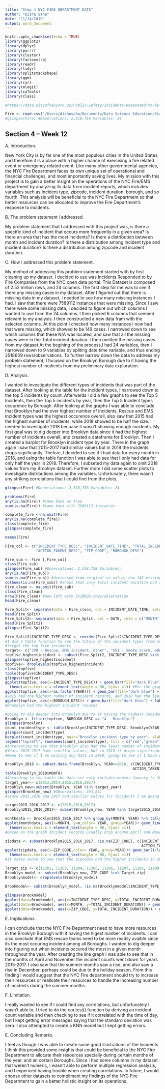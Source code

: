 ```yaml
---
title: "Step 4 NYC FIRE DEPARTMENT DATA"
author: "Disha Saha"
date: "11/14/2019"
output: word_document
---
```



```r
knitr::opts_chunk$set(echo = TRUE)
library(ggplot2)
library(dplyr)
library(purrr)
library(cluster)
library(factoextra) 
library(readr)
library(tidyr)
library(splitstackshape)
library(ggm)
library(car)
library(mlogit)
library(caTools)
library(class)

#https://data.cityofnewyork.us/Public-Safety/Incidents-Responded-to-by-Fire-Companies/tm6d-hbzd

Fire <- read.csv("/Users/dishasaha/Documents/Data Science Education/Statistics for Data Science/Incidents_Responded_to_by_Fire_Companies.csv",header = TRUE)
#glimpse(Fire) #Observations: 2,518,758 Variables: 24

```

## Section 4 – Week 12 

A. Introduction.

New York City is by far one of the most populous cities in the United States, and therefore it is a place with a higher chance of exercising a fire related event or emergency related event. Like many other governmental agencies, the NYC Fire Department faces its own unique set of operational and financial challenges, and most importantly saving lives. My mission with this project is to gain a better insight on the operations of the NYC Fire/EMS department by analyzing its data from incident reports, which includes variables such as Incident type, zipcode, incident duration, borough, and so fourth. This analysis will be beneficial to the NYC Fire Department so that better resources can be allocated to improve the Fire Department’s response to incidents. 

B. The problem statement I addressed.

My problem statement that I addressed with this project was, is there a specific kind of incident that occurs more frequently in a given area? Is there an area that has the most incidents? Is there a distribution between month and incident duration? Is there a distribution among incident type and incident duration? Is there a distribution among zipcode and incident duration.

C. How I addressed this problem statement.

My method of addessing this problem statement started with by first cleaning up my dataset. I decided to use was Incidents Responded to by Fire Companies from the NYC open data portal. This Dataset is composed of 2.52 million rows, and 24 columns. The first step for me was to see if there any missing cases in my dataset. After I figured out that there is missing data in my dataset, I needed to see how many missing instances I had. I saw that there were 7589112 instances that were missing. Since I saw there were some missing data, I decided to figure out which columns I wanted to use from the 24 columns. I then picked 6 columns that seemed relevant to my analysis. I then constructed a new data fram with the selected columns. At this point I checked how many instances I now had that were missing, which showed to be 149 cases. I narrowed down to see which columns that these N/A was located, and saw that all the missing cases were in the Total incident duration. I then omitted the missing cases from my dataset.At the begining of the process,I had 24 variables, then I narrowed down to 9 variables by spliting date time variable, and thus ending 2518609 rows/observations. To further narrow down the data to address my probelm statement, I focused on the Brooklyn Borough due to it having the highest number of incdients from my preliminary data exploration. 

D. Analysis.

I wanted to investigate the different types of incidents that was part of the dataset. After looking at the table for the incident types, I narrowed down to the top 5 incidents by count. Afterwards I did a few graphs to see the Top 5 Incidents, then the Top 5 incidents by year, then the Top 5 Incident types occurence by Borough. After looking at the graphs I was able to conclude that Brooklyn had the over highest number of incidents, Rescue and EMS Incident types was the highest occurence overall, also saw that 2015 had the highest number of incidents, while 2018 showed to be half the size. I needed to investigate 2018 becuase it wasn't showing enough incidents. My first goal was to dig deeper into Brooklyn data since it had the highest number of incidents overall, and created a dataframe for Brooklyn. Then I created a barplot for Brooklyn incident type by year. There in the graph again I saw that 2015-2017 had simillar values but in 2018 the incidents drops significantly. Thefore, I decided to see if I had data for every month in 2018, and using the table function I was able to see that I only had data for only half the year in 2018. Therefore, I subseted my data again to omit 2018 values from my Brooklyn dataset. Further more I did some scatter plots to investigate distributions among the variables. Unfortunately, there wasn't any striking correlations that I could find from the plots.


```r
glimpse(Fire) #Observations: 2,518,758 Variables: 24

problems(Fire)
any(is.na(Fire)) #came back as true
sum(is.na(Fire)) #came back with 7589112 instances

complete_fire <-na.omit(Fire)
any(is.na(complete_fire))
class(complete_fire)
glimpse(complete_fire)

names(Fire)

Fire_col <- c("INCIDENT_TYPE_DESC", "INCIDENT_DATE_TIME", "TOTAL_INCIDENT_DURATION",
              "ACTION_TAKEN1_DESC", "ZIP_CODE", "BOROUGH_DESC")

Fire_sub <- Fire [,Fire_col]
class(Fire_sub)
glimpse(Fire_sub) #Observations: 2,518,758 Variables: 
any(is.na(Fire_sub))
sum(is.na(Fire_sub)) #decreased from original na value, now 149 missing cases
colSums(is.na(Fire_sub)) #shows that only Total incident duration had all of the 149 missing cases
Fire_clean <- na.omit(Fire_sub)
class(Fire_clean)
nrow(Fire_clean) #now left with 2518609 rows/observation
head(Fire_clean)

Fire_Split<- separate(data = Fire_clean, col = INCIDENT_DATE_TIME, into = c("DATE", "TIME"), sep = " ")
head(Fire_Split)
Fire_Split2<- separate(data = Fire_Split, col = DATE, into = c("MONTH", "DAY", "YEAR"), sep = "/")
head(Fire_Split2)
glimpse(Fire_Split2)
```

```r
Fire_Split2$INCIDENT_TYPE_DESC <- reorder(Fire_Split2$INCIDENT_TYPE_DESC, Fire_Split2$INCIDENT_TYPE_DESC, FUN = length)
#I did a table function to see the totals of the incident types from smallest to largest frequency, I previously saw 815 diff types of incidents,  Rescue, EMS incident, other most incidents, however I am leaving that out from the report.
#target the top five incidents
target<- c("300 - Rescue, EMS incident, other", "651 - Smoke scare, odor of smoke", "353 - Removal of victim(s) from stalled elevator", "710 - Malicious, mischievous false call, other", "522 - Water or steam leak")
topfive_highestincident <- subset(Fire_Split2, INCIDENT_TYPE_DESC %in% target)
glimpse(topfive_highestincident)
topfive<- droplevels(topfive_highestincident)
class(topfive)
table(topfive$INCIDENT_TYPE_DESC)
glimpse(topfive)
ggplot(topfive, aes(x=INCIDENT_TYPE_DESC)) + geom_bar(fill="dark blue") + labs(x= "Incident Types", y="Incidents", title = "Top 5 Incident types") + 
  theme(axis.text.x = element_text(angle = 90, hjust =1)) #Per the graph incident type 300-Rescue, EMS incident, other had the highest occurence
ggplot(topfive, aes(x=as.factor(YEAR))) + geom_bar(fill="dark blue") + labs(x= "YEAR", y="Incidents", title = "Top 5 Incident types occurence by Year")
#2015 had the highest number of incident records, and 2018 had the least number of incidents
ggplot(topfive, aes(x=BOROUGH_DESC)) + geom_bar(fill="dark blue") + labs(x= "Borough", y="Incidents", title = "Top 5 Incident types occurence by Borough")
#Brooklyn had the highest incident records
```

```r
#going to dig deeper into Brooklyn due to it having the highest incidents
Brooklyn <- filter(topfive, BOROUGH_DESC == "4 - Brooklyn")
glimpse(Brooklyn)
count_incidenttype <- table(Brooklyn$INCIDENT_TYPE_DESC, Brooklyn$YEAR)
glimpse(count_incidenttype)
barplot(count_incidenttype, main="Brooklyn incident type by year", xlab="Year", ylab = "Incidents", col= c("red","green","blue","orange","black"),beside = TRUE, las=2, cex.names = .7) 
legend("topleft", rownames(count_incidenttype), fill = c("red","green","blue","orange","black"), cex = 0.25)
#Interesting to see that Brooklyn also had the least number of incidents in 2018, and Incident type 300-Rescue, EMS incident, other was the largest overall
#Years 2015-2017 have simillar values, but in 2018 it drops significantly 
#Need to see if I am missing any data in 2018, going to see if I have data for every month of 2018

Brooklyn_2018 <- subset.data.frame(Brooklyn, YEAR==2018, c(INCIDENT_TYPE_DESC, MONTH, DAY, YEAR, TOTAL_INCIDENT_DURATION,
                                                          ACTION_TAKEN1_DESC, ZIP_CODE, BOROUGH_DESC))
table(Brooklyn_2018$MONTH)
#According to the table the data set only includes months January to June, therefore I am going to get rid of the data for 2018 going forward.
target_year<- c(2013,2014,2015,2016,2017)
Brooklyn_new<-subset(Brooklyn, YEAR %in% target_year)
glimpse(Brooklyn_new) #Observations: 393,811 
#since 2015,2016 and 2017 had simillar values for incidents I am going to drill down to those three
```

```r
target2015_2016_2017 <- c(2015,2016,2017)
Brooklyn2015_2016_2017<- subset(Brooklyn_new, YEAR %in% target2015_2016_2017)

monthdata <- Brooklyn2015_2016_2017 %>% group_by(MONTH, YEAR) %>% tally()
ggplot(monthdata, aes(x=MONTH, y=n,color= YEAR, group=YEAR))+ geom_line()+geom_point()+labs(x= "Month", y="Incidents", title = "Incidents by Month") + 
  theme(axis.text.x = element_text(angle = 90, hjust =1))
#Based on the graph Incident records usually drop around April and November. Also during the middle of the year is when most incidents occur.

zipdata <- subset(Brooklyn2015_2016_2017, !is.na(ZIP_CODE), c(INCIDENT_TYPE_DESC, MONTH, DAY, YEAR, TOTAL_INCIDENT_DURATION,
                                                              ACTION_TAKEN1_DESC, ZIP_CODE, BOROUGH_DESC))
ggplot(zipdata, aes(x=ZIP_CODE,color= YEAR, group=YEAR))+ geom_bar()+labs(x= "Zip Code", y="Incidents", title = "Incidents by Zip code") + 
  theme(axis.text.x = element_text(angle = 90, hjust =1))
#It makes sense to see that the zipcodes had the higher incidents in 2015 because 2015 had the highest levels of incidents overall, also I see an anomally for zipcode 9999. I will leave out 9999.

Target_zip <- c(11201, 11203, 11204, 11205, 11206, 11207, 11208, 11209, 11210, 11211,11212, 11213, 11214, 11215, 11216, 11217, 11218, 11219, 11220, 11221, 11222, 11223, 11224, 11225, 11226, 11228, 11229, 11230, 11231, 11232, 11233, 11234, 11235, 11236,11237, 11238, 11239, 11251)
Brooklyn_model <- subset(Brooklyn_new, ZIP_CODE %in% Target_zip)
Brooklynmodel<- droplevels(Brooklyn_model)

Brookmodel<- subset(Brooklyn_model, !is.na(Brooklynmodel$INCIDENT_TYPE_DESC), c(INCIDENT_TYPE_DESC, MONTH, DAY, YEAR, TOTAL_INCIDENT_DURATION,
                                                                             ACTION_TAKEN1_DESC, ZIP_CODE, BOROUGH_DESC))
glimpse(Brookmodel)
ggplot(data=Brookmodel, aes(x=INCIDENT_TYPE_DESC, y=TOTAL_INCIDENT_DURATION)) + geom_point() + geom_smooth(method="lm",se=FALSE)+labs(x= "Incident Type", y="Incident Duration", title = "Incidents type versus Duration")+ theme(axis.text.x = element_text(angle = 90, hjust =1))
ggplot(data=Brookmodel, aes(x=MONTH, y=TOTAL_INCIDENT_DURATION)) + geom_point() + geom_smooth(method="lm")+labs(x= "Incident Type", y="Incident Duration", title = "Incidents by Month versus Duration")+ theme(axis.text.x = element_text(angle = 90, hjust =1))
ggplot(data=Brookmodel, aes(x=ZIP_CODE, y=TOTAL_INCIDENT_DURATION)) + geom_point() + geom_smooth(method="lm")+labs(x= "Incident Zip Code", y="Incident Duration", title = "Incidents by Zip Code versus Duration")+ theme(axis.text.x = element_text(angle = 90, hjust =1))
```

E. Implications.

 I can conclude that the NYC Fire Department need to have more resources in the Brooklyn Borough with it having the higest number of incidents. I can also conclude that EMS rescue teams need to be more readily avaible since its the most occuring incident among all Boroughs. I wanted to dig deeper into figuring out when incidents occured the most in a given month throughout the year. After creating the line graph I was able to see that in the months of April and November the incident counts went down for years 2015-2017. I also saw that the summer months saw a rise, and also saw a rise in December, perhaps could be due to the holiday season. From this finding I would suggest that the NYC Fire department should try to increase their resources or realloate their resources to handle the increasing number of incidents during the summer months. 


F. Limitation.

I really wanted to see if I could find any correlations, but unfortunately I wasn't able to. I tried to do the cor.test() function by deriving an incident count variable and then checking to see if it correlated with the time of day, but I kept getting error messages saying that the standard deviation was zero. I also attempted to create a KNN model but I kept getting errors.  


E. Concluding Remarks. 

I feel as though I was able to create some good illustrations of the Incidents. I think this provided some insights that could be beneficial to the NYC Fire Department to allocate their resources specially during certain months of the year, and an certain Boroughs. Since I had some columns in my dataset that weren't numeric, I wasn't able to perform multiple regression analysis, and I expericed having trouble when creating correlations. In future, I would choose other datasets to compliment my findings of the NYC Fire Deparmtent to gain a better holistic insight on its operations. 




